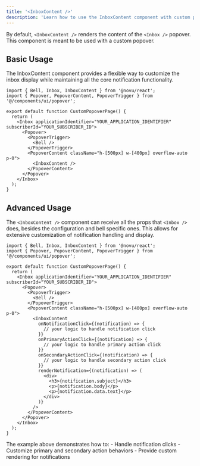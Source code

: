 ```yaml
---
title: '<InboxContent />'
description: 'Learn how to use the InboxContent component with custom popovers and handle notification interactions'
---
```



By default, `<InboxContent />` renders the content of the `<Inbox />` popover. This component is meant to be used with a custom popover.

## Basic Usage

<Callout type="info">
  The InboxContent component provides a flexible way to customize the inbox display while
  maintaining all the core notification functionality.
</Callout>

```tsx
import { Bell, Inbox, InboxContent } from '@novu/react';
import { Popover, PopoverContent, PopoverTrigger } from '@/components/ui/popover';

export default function CustomPopoverPage() {
  return (
    <Inbox applicationIdentifier="YOUR_APPLICATION_IDENTIFIER" subscriberId="YOUR_SUBSCRIBER_ID">
      <Popover>
        <PopoverTrigger>
          <Bell />
        </PopoverTrigger>
        <PopoverContent className="h-[500px] w-[400px] overflow-auto p-0">
          <InboxContent />
        </PopoverContent>
      </Popover>
    </Inbox>
  );
}
```

## Advanced Usage

The `<InboxContent />` component can receive all the props that `<Inbox />` does, besides the configuration and bell specific ones. This allows for extensive customization of notification handling and display.

```tsx
import { Bell, Inbox, InboxContent } from '@novu/react';
import { Popover, PopoverContent, PopoverTrigger } from '@/components/ui/popover';

export default function CustomPopoverPage() {
  return (
    <Inbox applicationIdentifier="YOUR_APPLICATION_IDENTIFIER" subscriberId="YOUR_SUBSCRIBER_ID">
      <Popover>
        <PopoverTrigger>
          <Bell />
        </PopoverTrigger>
        <PopoverContent className="h-[500px] w-[400px] overflow-auto p-0">
          <InboxContent
            onNotificationClick={(notification) => {
              // your logic to handle notification click
            }}
            onPrimaryActionClick={(notification) => {
              // your logic to handle primary action click
            }}
            onSecondaryActionClick={(notification) => {
              // your logic to handle secondary action click
            }}
            renderNotification={(notification) => (
              <div>
                <h3>{notification.subject}</h3>
                <p>{notification.body}</p>
                <p>{notification.data.text}</p>
              </div>
            )}
          />
        </PopoverContent>
      </Popover>
    </Inbox>
  );
}
```

<Callout type="info">
  The example above demonstrates how to: - Handle notification clicks - Customize primary and
  secondary action behaviors - Provide custom rendering for notifications
</Callout>
